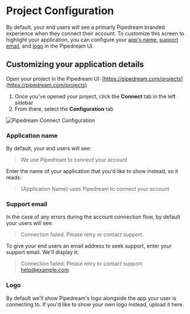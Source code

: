 
# Project Configuration

By default, your end users will see a primarly Pipedream branded experience when they connect their account. To customize this screen to highlight your application, you can configure your [app's name](#application-name), [support email](#support-email), and [logo](#logo) in the Pipedream UI.

<ArcadeEmbed
    src="https://demo.arcade.software/b3aw8YEPFavVpOrXRvca?embed"
    title="Pipedream Connect Auth Flow">
</ArcadeEmbed>

## Customizing your application details

Open your project in the Pipedream UI: [https://pipedream.com/projects](https://pipedream.com/projects)

1. Once you've opened your project, click the **Connect** tab in the left sidebar
2. From there, select the **Configuration** tab

![Pipedream Connect Configuration](https://res.cloudinary.com/pipedreamin/image/upload/v1731045468/connect-app-config_th9fqo.png)

### Application name
By default, your end users will see:
>We use Pipedream to connect your account

Enter the name of your application that you'd like to show instead, so it reads:
>\{Application Name\} uses Pipedream to connect your account

### Support email
In the case of any errors during the account connection flow, by default your users will see:
>Connection failed. Please retry or contact support.

To give your end users an email address to seek support, enter your support email. We'll display it:
>Connection failed. Please retry or contact support [help@example.com](mailto:help@example.com).

### Logo
By default we'll show Pipedream's logo alongside the app your user is connecting to. If you'd like to show your own logo instead, upload it here.